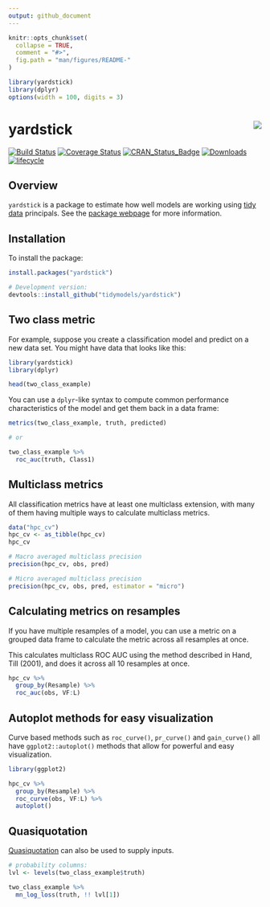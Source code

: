 ```yaml
---
output: github_document
---
```


```r
knitr::opts_chunk$set(
  collapse = TRUE,
  comment = "#>",
  fig.path = "man/figures/README-"
)
```

```r
library(yardstick)
library(dplyr)
options(width = 100, digits = 3)
```

# yardstick <img src="man/figures/logo.png" align="right"/> 

[![Build Status](https://travis-ci.org/tidymodels/yardstick.svg?branch=master)](https://travis-ci.org/tidymodels/yardstick)
[![Coverage Status](https://img.shields.io/codecov/c/github/tidymodels/yardstick/master.svg)](https://codecov.io/github/tidymodels/yardstick?branch=master)
[![CRAN_Status_Badge](http://www.r-pkg.org/badges/version/yardstick)](http://cran.rstudio.com/package=yardstick)
[![Downloads](http://cranlogs.r-pkg.org/badges/yardstick)](http://cran.rstudio.com/package=yardstick)
[![lifecycle](https://img.shields.io/badge/lifecycle-maturing-blue.svg)](https://www.tidyverse.org/lifecycle/#maturing)

## Overview

`yardstick` is a package to estimate how well models are working using [tidy data](https://www.jstatsoft.org/article/view/v059i10) principals. See the [package webpage](https://tidymodels.github.io/yardstick/) for more information.

## Installation

To install the package:

```r
install.packages("yardstick")

# Development version:
devtools::install_github("tidymodels/yardstick")
```

## Two class metric

For example, suppose you create a classification model and predict on a new data set. You might have data that looks like this:

```r
library(yardstick)
library(dplyr)

head(two_class_example)
```

You can use a `dplyr`-like syntax to compute common performance characteristics of the model and get them back in a data frame:

```r
metrics(two_class_example, truth, predicted)

# or 

two_class_example %>% 
  roc_auc(truth, Class1)
```

## Multiclass metrics

All classification metrics have at least one multiclass extension, with many
of them having multiple ways to calculate multiclass metrics.

```r
data("hpc_cv")
hpc_cv <- as_tibble(hpc_cv)
hpc_cv
```

```r
# Macro averaged multiclass precision
precision(hpc_cv, obs, pred)

# Micro averaged multiclass precision
precision(hpc_cv, obs, pred, estimator = "micro")
```

## Calculating metrics on resamples

If you have multiple resamples of a model, you can use a metric on a grouped
data frame to calculate the metric across all resamples at once.

This calculates multiclass ROC AUC using the method described in Hand, Till (2001),
and does it across all 10 resamples at once.

```r
hpc_cv %>%
  group_by(Resample) %>%
  roc_auc(obs, VF:L)
```

## Autoplot methods for easy visualization

Curve based methods such as `roc_curve()`, `pr_curve()` and `gain_curve()` all
have `ggplot2::autoplot()` methods that allow for powerful and easy visualization.

```r
library(ggplot2)

hpc_cv %>%
  group_by(Resample) %>%
  roc_curve(obs, VF:L) %>%
  autoplot()
```


## Quasiquotation

[Quasiquotation](http://rlang.tidyverse.org/reference/quasiquotation.html) can also be used
to supply inputs.

```r
# probability columns:
lvl <- levels(two_class_example$truth)

two_class_example %>% 
  mn_log_loss(truth, !! lvl[1])
```
